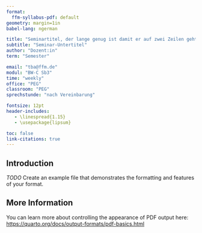 ```yaml
---
format:
  ffm-syllabus-pdf: default
geometry: margin=1in
babel-lang: ngerman

title: "Seminartitel, der lange genug ist damit er auf zwei Zeilen geht"
subtitle: "Seminar-Untertitel"
author: "Dozent:in"
term: "Semester"

email: "tba@ffm.de"
modul: "BW-C Sb3"
time: "weekly"
office: "PEG"
classroom: "PEG"
sprechstunde: "nach Vereinbarung"

fontsize: 12pt
header-includes:
   - \linespread{1.15}
   - \usepackage{lipsum}

toc: false
link-citations: true
---
```



## Introduction

*TODO* Create an example file that demonstrates the formatting and features of your format.

## More Information

You can learn more about controlling the appearance of PDF output here: <https://quarto.org/docs/output-formats/pdf-basics.html>

\lipsum[1-10]